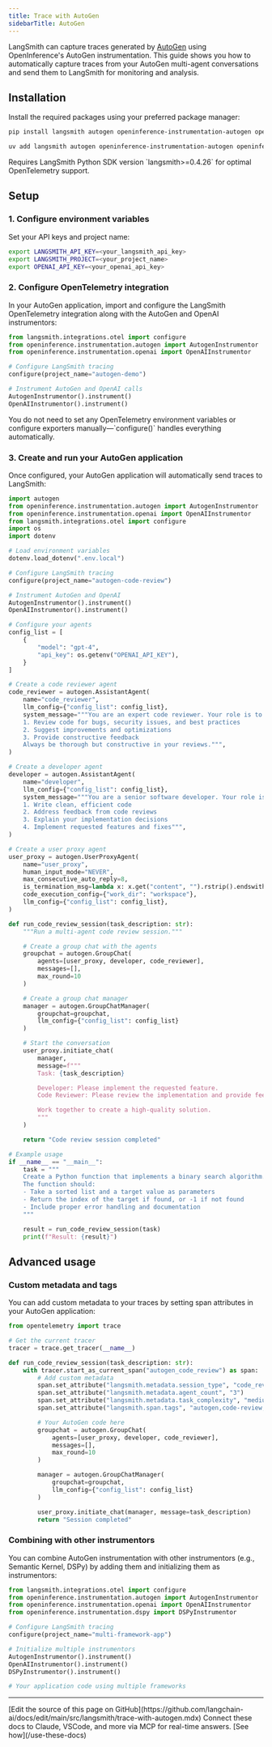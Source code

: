 ```yaml
---
title: Trace with AutoGen
sidebarTitle: AutoGen
---
```


LangSmith can capture traces generated by [AutoGen](https://microsoft.github.io/autogen/stable/) using OpenInference's AutoGen instrumentation. This guide shows you how to automatically capture traces from your AutoGen multi-agent conversations and send them to LangSmith for monitoring and analysis.

## Installation

Install the required packages using your preferred package manager:

<CodeGroup>

```bash pip
pip install langsmith autogen openinference-instrumentation-autogen openinference-instrumentation-openai
```

```bash uv
uv add langsmith autogen openinference-instrumentation-autogen openinference-instrumentation-openai
```

</CodeGroup>

<Info>
Requires LangSmith Python SDK version `langsmith>=0.4.26` for optimal OpenTelemetry support.
</Info>

## Setup

### 1. Configure environment variables

Set your API keys and project name:

<CodeGroup>

```bash Shell
export LANGSMITH_API_KEY=<your_langsmith_api_key>
export LANGSMITH_PROJECT=<your_project_name>
export OPENAI_API_KEY=<your_openai_api_key>
```

</CodeGroup>

### 2. Configure OpenTelemetry integration

In your AutoGen application, import and configure the LangSmith OpenTelemetry integration along with the AutoGen and OpenAI instrumentors:

```python
from langsmith.integrations.otel import configure
from openinference.instrumentation.autogen import AutogenInstrumentor
from openinference.instrumentation.openai import OpenAIInstrumentor

# Configure LangSmith tracing
configure(project_name="autogen-demo")

# Instrument AutoGen and OpenAI calls
AutogenInstrumentor().instrument()
OpenAIInstrumentor().instrument()
```

<Note>
You do not need to set any OpenTelemetry environment variables or configure exporters manually—`configure()` handles everything automatically.
</Note>

### 3. Create and run your AutoGen application

Once configured, your AutoGen application will automatically send traces to LangSmith:

```python
import autogen
from openinference.instrumentation.autogen import AutogenInstrumentor
from openinference.instrumentation.openai import OpenAIInstrumentor
from langsmith.integrations.otel import configure
import os
import dotenv

# Load environment variables
dotenv.load_dotenv(".env.local")

# Configure LangSmith tracing
configure(project_name="autogen-code-review")

# Instrument AutoGen and OpenAI
AutogenInstrumentor().instrument()
OpenAIInstrumentor().instrument()

# Configure your agents
config_list = [
    {
        "model": "gpt-4",
        "api_key": os.getenv("OPENAI_API_KEY"),
    }
]

# Create a code reviewer agent
code_reviewer = autogen.AssistantAgent(
    name="code_reviewer",
    llm_config={"config_list": config_list},
    system_message="""You are an expert code reviewer. Your role is to:
    1. Review code for bugs, security issues, and best practices
    2. Suggest improvements and optimizations
    3. Provide constructive feedback
    Always be thorough but constructive in your reviews.""",
)

# Create a developer agent
developer = autogen.AssistantAgent(
    name="developer",
    llm_config={"config_list": config_list},
    system_message="""You are a senior software developer. Your role is to:
    1. Write clean, efficient code
    2. Address feedback from code reviews
    3. Explain your implementation decisions
    4. Implement requested features and fixes""",
)

# Create a user proxy agent
user_proxy = autogen.UserProxyAgent(
    name="user_proxy",
    human_input_mode="NEVER",
    max_consecutive_auto_reply=8,
    is_termination_msg=lambda x: x.get("content", "").rstrip().endswith("TERMINATE"),
    code_execution_config={"work_dir": "workspace"},
    llm_config={"config_list": config_list},
)

def run_code_review_session(task_description: str):
    """Run a multi-agent code review session."""

    # Create a group chat with the agents
    groupchat = autogen.GroupChat(
        agents=[user_proxy, developer, code_reviewer],
        messages=[],
        max_round=10
    )

    # Create a group chat manager
    manager = autogen.GroupChatManager(
        groupchat=groupchat,
        llm_config={"config_list": config_list}
    )

    # Start the conversation
    user_proxy.initiate_chat(
        manager,
        message=f"""
        Task: {task_description}

        Developer: Please implement the requested feature.
        Code Reviewer: Please review the implementation and provide feedback.

        Work together to create a high-quality solution.
        """
    )

    return "Code review session completed"

# Example usage
if __name__ == "__main__":
    task = """
    Create a Python function that implements a binary search algorithm.
    The function should:
    - Take a sorted list and a target value as parameters
    - Return the index of the target if found, or -1 if not found
    - Include proper error handling and documentation
    """

    result = run_code_review_session(task)
    print(f"Result: {result}")
```

## Advanced usage

### Custom metadata and tags

You can add custom metadata to your traces by setting span attributes in your AutoGen application:

```python
from opentelemetry import trace

# Get the current tracer
tracer = trace.get_tracer(__name__)

def run_code_review_session(task_description: str):
    with tracer.start_as_current_span("autogen_code_review") as span:
        # Add custom metadata
        span.set_attribute("langsmith.metadata.session_type", "code_review")
        span.set_attribute("langsmith.metadata.agent_count", "3")
        span.set_attribute("langsmith.metadata.task_complexity", "medium")
        span.set_attribute("langsmith.span.tags", "autogen,code-review,multi-agent")

        # Your AutoGen code here
        groupchat = autogen.GroupChat(
            agents=[user_proxy, developer, code_reviewer],
            messages=[],
            max_round=10
        )

        manager = autogen.GroupChatManager(
            groupchat=groupchat,
            llm_config={"config_list": config_list}
        )

        user_proxy.initiate_chat(manager, message=task_description)
        return "Session completed"
```

### Combining with other instrumentors

You can combine AutoGen instrumentation with other instrumentors (e.g., Semantic Kernel, DSPy) by adding them and initializing them as instrumentors:

```python
from langsmith.integrations.otel import configure
from openinference.instrumentation.autogen import AutogenInstrumentor
from openinference.instrumentation.openai import OpenAIInstrumentor
from openinference.instrumentation.dspy import DSPyInstrumentor

# Configure LangSmith tracing
configure(project_name="multi-framework-app")

# Initialize multiple instrumentors
AutogenInstrumentor().instrument()
OpenAIInstrumentor().instrument()
DSPyInstrumentor().instrument()

# Your application code using multiple frameworks
```

---

<Callout icon="pen-to-square" iconType="regular">
    [Edit the source of this page on GitHub](https://github.com/langchain-ai/docs/edit/main/src/langsmith/trace-with-autogen.mdx)
</Callout>
<Tip icon="terminal" iconType="regular">
    Connect these docs to Claude, VSCode, and more via MCP for    real-time answers. [See how](/use-these-docs)
</Tip>
